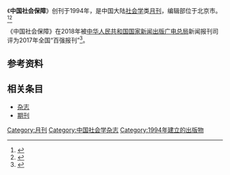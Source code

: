 {{About||防范风险保障生存的[[社会|社会]]保险或保障机制|社会保障|中国大陆的社保基金|社会保障基金 (中国)}}
{{Infobox magazine
| title = 中国社会保障 
| image_file = 
| image_size = 
| image_caption =
| editor = 
| editor_title =  
| staff_writer =  
| founder =  
| frequency = 月刊
| circulation = 
| category = 社会学
| company = 中华人民共和国人力资源和社会保障部（主管单位）
| 出版者= 中国劳动保障报社（主办单位）
| firstdate = 1994
| 创刊地区= [[中国大陆|中国大陆]]
| 总部所在地   =北京市
| language = [[中文|中文]]
| website = [https://mall.cnki.net/magazine/magalist/ZSHB.htm 《中国社会保障》的官方网站]
| issn = 1008-4304
| CN   = CN11-4024/F
}}
《'''中国社会保障'''》创刊于1994年，是中国大陆[[社会学|社会学]]类[[杂志#出版|月刊]]，编辑部位于北京市。<ref name="知网1">{{Cite web|title=中国社会保障|url=https://navi.cnki.net/knavi/JournalDetail?pcode=CJFD&pykm=ZSHB|accessdate=2021-02-02|work=navi.cnki.net|publisher=[[中国知网|中国知网]]}}</ref><ref name="维普1">{{Cite web|title=中国社会保障 - 维普中文期刊|url=http://www.cqvip.com/qikan/Detail.aspx?gch=82065X|accessdate=2021-02-02|author=|date=|format=|publisher=[[维普|维普]]|language=}}</ref>

《中国社会保障》在2018年被[[中华人民共和国国家新闻出版广电总局|中华人民共和国国家新闻出版广电总局]]新闻报刊司评为2017年全国“百强报刊”<ref>{{Cite web|title=2017年全国“百强报刊”推荐名单开始公示|url=http://www.ce.cn/culture/gd/201801/16/t20180116_27756145.shtml|accessdate=2021-02-10|author=赵新乐（中国新闻出版广电报）|date=2018-01-16|format=|work=www.ce.cn|publisher=[[中国经济网|中国经济网]]|language=|archive-date=2020-11-05|archive-url=https://web.archive.org/web/20201105014543/http://www.ce.cn/culture/gd/201801/16/t20180116_27756145.shtml|dead-url=no}}</ref>。
== 参考资料 ==
{{reflist|2}}

== 相关条目 ==

* [[杂志|杂志]]
* [[期刊|期刊]]

{{pub-stub}}
{{全国百强报刊|2017}}

[[Category:月刊|Category:月刊]]
[[Category:中国社会学杂志|Category:中国社会学杂志]]
[[Category:1994年建立的出版物|Category:1994年建立的出版物]]